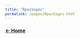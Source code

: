 ```yaml
---
title: "Rpackages"
permalink: /pages/Rpackages.html
---
```


### [**$\leftarrow$ Home**](https://pegutierrezf.github.io/TropicalFreshwaterEcology/) 
<br>